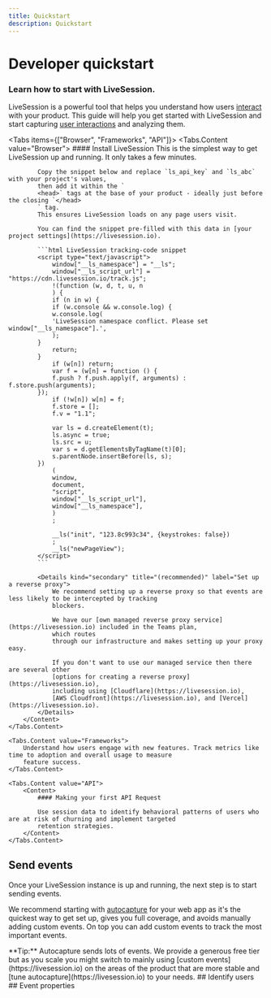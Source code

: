 ```yaml
---
title: Quickstart
description: Quickstart
---
```


# Developer quickstart
### Learn how to start with LiveSession.
LiveSession is a powerful tool that helps you understand how users [interact](https://livesession.io) with your product.
This guide will help you get started with LiveSession and start capturing [user interactions](https://livesession.io) and analyzing them.


<Tabs items={["Browser", "Frameworks", "API"]}>
    <Tabs.Content value="Browser">
        <Content>
            #### Install LiveSession
            This is the simplest way to get LiveSession up and running. It only takes a few minutes.

            Copy the snippet below and replace `ls_api_key` and `ls_abc` with your project's values,
            then add it within the `
            <head>` tags at the base of your product - ideally just before the closing `</head>
            ` tag.
            This ensures LiveSession loads on any page users visit.

            You can find the snippet pre-filled with this data in [your project settings](https://livesession.io).

            ```html LiveSession tracking-code snippet
            <script type="text/javascript">
                window["__ls_namespace"] = "__ls";
                window["__ls_script_url"] = "https://cdn.livesession.io/track.js";
                !(function (w, d, t, u, n
                ) {
                if (n in w) {
                if (w.console && w.console.log) {
                w.console.log(
                'LiveSession namespace conflict. Please set window["__ls_namespace"].',
                );
            }
                return;
            }
                if (w[n]) return;
                var f = (w[n] = function () {
                f.push ? f.push.apply(f, arguments) : f.store.push(arguments);
            });
                if (!w[n]) w[n] = f;
                f.store = [];
                f.v = "1.1";

                var ls = d.createElement(t);
                ls.async = true;
                ls.src = u;
                var s = d.getElementsByTagName(t)[0];
                s.parentNode.insertBefore(ls, s);
            })
                (
                window,
                document,
                "script",
                window["__ls_script_url"],
                window["__ls_namespace"],
                )
                ;

                __ls("init", "123.8c993c34", {keystrokes: false})
                ;
                __ls("newPageView");
            </script>
            ```

            <Details kind="secondary" title="(recommended)" label="Set up a reverse proxy">
                We recommend setting up a reverse proxy so that events are less likely to be intercepted by tracking
                blockers.

                We have our [own managed reverse proxy service](https://livesession.io) included in the Teams plan,
                which routes
                through our infrastructure and makes setting up your proxy easy.

                If you don't want to use our managed service then there are several other
                [options for creating a reverse proxy](https://livesession.io),
                including using [Cloudflare](https://livesession.io),
                [AWS Cloudfront](https://livesession.io), and [Vercel](https://livesession.io).
            </Details>
        </Content>
    </Tabs.Content>

    <Tabs.Content value="Frameworks">
        Understand how users engage with new features. Track metrics like time to adoption and overall usage to measure
        feature success.
    </Tabs.Content>

    <Tabs.Content value="API">
        <Content>
            #### Making your first API Request

            Use session data to identify behavioral patterns of users who are at risk of churning and implement targeted
            retention strategies.
        </Content>
    </Tabs.Content>
</Tabs>

## Send events
Once your LiveSession instance is up and running, the next step is to start sending events.

We recommend starting with [autocapture](https://livesession.io) for your web app as it's the quickest way to get set up,
gives you full coverage, and avoids manually adding custom events.
On top you can add custom events to track the most important events.

<Callout>
    **Tip:** Autocapture sends lots of events. We provide a generous free tier but as you scale you might switch to
    mainly
    using [custom events](https://livesession.io) on the areas of the product that are more stable and
    [tune autocapture](https://livesession.io) to your needs.
</Callout>
## Identify users
## Event properties